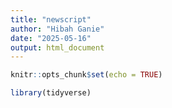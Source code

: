 ```yaml
---
title: "newscript"
author: "Hibah Ganie"
date: "2025-05-16"
output: html_document
---
```


```r
knitr::opts_chunk$set(echo = TRUE)
```

```r
library(tidyverse)
```

